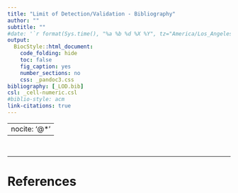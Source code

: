```yaml
---
title: "Limit of Detection/Validation - Bibliography"
author: ""
subtitle: ""
#date: '`r format(Sys.time(), "%a %b %d %X %Y", tz="America/Los_Angeles")`'
output:
  BiocStyle::html_document:
    code_folding: hide
    toc: false
    fig_caption: yes
    number_sections: no
    css: _pandoc3.css
bibliography: [_LOD.bib]
csl: _cell-numeric.csl
#biblio-style: acm
link-citations: true
---
```


<!-- Alternative format
always_allow_html: yes
params:
  input_path: "."
  output_path: "rendered"
  version: "latest"
output:
  html_document:
    toc: yes
    toc_float: yes
    toc_depth: 3
    code_folding: hide
    number_sections: true
geometry: margin = 0.5 in
-->
<style>
  @import url('https://fonts.googleapis.com/css?family=Raleway');
@import url('https://fonts.googleapis.com/css?family=Oxygen');
@import url('https://fonts.googleapis.com/css?family=Raleway:bold');
@import url('https://fonts.googleapis.com/css?family=Oxygen:bold');

.main-container {
  max-width: 1400px !important;
}

body{
  font-family: 'Oxygen', sans-serif;
  font-size: 16px;
  line-height: 24px;
}

h1,h2,h3,h4 {
  font-family: 'Raleway', sans-serif;
}

.container { width: 1400px; }

h2 {
  background-color: #D4DAEC;
    text-indent: 100px;
}

h3 {
  background-color: #dddddd;
}

caption {
  font-size: 20px;
  caption-side: top;
  text-indent: 30px;
  background-color: lightgrey;
  color: black;
  margin-top: 5px;
}

g-table-intro h4 {
  text-indent: 0px;
}
</style>



---
nocite: '@*' 
---

<br/>


***

# References
<div id="refs"></div>



<!-- To run
# nohup Rscript -e "knitr::knit2html('_LODBib.Rmd')" > _LODBib.log  &

# Or
# nohup Rscript -e "rmarkdown::render('_LODBib.Rmd')" > _LODBib.log  &

-->


